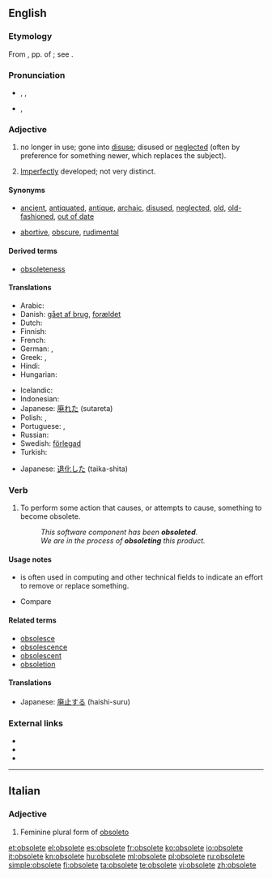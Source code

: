 ==English==

===Etymology===
From {{etyl|la}} {{term|obsoletus||worn out, gone out of use}}, pp. of {{term|obsolescere||to wear out, fall into disuse, grow old, decay}}; see {{term|obsolesce}}.

===Pronunciation===
* {{a|US}} {{enPR|äbʹsəlēt}}, {{IPA|/ˈɑbsəliːt/}}, {{SAMPA|/'Abs@li:t/}}
* {{a|UK}} {{IPA|/ˈɒbsəliːt/}}, {{SAMPA|/'Qbs@li:t/}}

===Adjective===
{{en-adj}}

# {{context|of words, equipment, etc.}} no longer in use; gone into [[disuse]]; disused or [[neglect]]ed (often by preference for something newer, which replaces the subject).
# {{biology}} [[imperfect|Imperfectly]] developed; not very distinct.

====Synonyms====
* {{sense|no longer in use}} [[ancient]], [[antiquated]], [[antique]], [[archaic]], [[disused]], [[neglected]], [[old]], [[old-fashioned]], [[out of date]]
* {{sense|in biology: imperfectly developed}} [[abortive]], [[obscure]], [[rudimental]]

====Derived terms====
* [[obsoleteness]]

====Translations====
{{trans-top|no longer in use}}
* Arabic: {{t|ar|عفا عليها الزمن}}
* Danish: [[gået af brug]], [[forældet]]
* Dutch: {{t|nl|verouderd}}
* Finnish: {{t-|fi|vanhentunut}}
* French: {{t+|fr|obsolète}}
* German: {{t+|de|veraltet}}, {{t+|de|obsolet}}
* Greek: {{t+|el|απαρχαιωμένος|m|tr=aparkheoménos}},  {{t|el|ξεπερασμένος|m|tr=kseperasménos}}
* Hindi: {{t|hi|अप्रचलित|tr=apracalita|xs=Hindi}}
* Hungarian: {{t|hu|elavult}}
{{trans-mid}}
* Icelandic: {{t|is|úreltur|m}}
* Indonesian: {{t-|id|usang|xs=Indonesian}}
* Japanese: [[廃れた]] (sutareta)
* Polish: {{t+|pl|przestarzały}},  {{t|pl|zdezaktualizowany}}
* Portuguese: {{t+|pt|obsoleto|m}}, {{t-|pt|obsoleta|f}}
* Russian: {{t|ru|устаревшие|tr=ustarevshie}}
* Swedish: [[förlegad]]
* Turkish: {{t+|tr|eskimiş}}
{{trans-bottom}}

{{trans-top|in biology: imperfectly developed}}
* Japanese: [[退化した]] (taika-shita)
{{trans-mid}}
{{trans-bottom}}

===Verb===
{{en-verb|obsolet|ing}}

# {{nonstandard}} To perform some action that causes, or attempts to cause, something to become obsolete.
#: ''This software component has been '''obsoleted'''.''
#: ''We are in the process of '''obsoleting''' this product.''

====Usage notes====
* {{term|obsolete|To obsolete}} is often used in computing and other technical fields to indicate an effort to remove or replace something.
* Compare {{term|deprecated||no longer considered correct usage}}

====Related terms====
* [[obsolesce]]
* [[obsolescence]]
* [[obsolescent]]
* [[obsoletion]]

====Translations====
{{trans-top|to perform some action that causes something to become obsolete}}
* Japanese: [[廃止する]] (haishi-suru)
{{trans-mid}}
{{trans-bottom}}

===External links===
* {{R:Webster 1913}}
* {{R:Century 1911}}
* {{R:OneLook}}

----

==Italian==

===Adjective===
{{infl|it|adjective form|g={{f|p}}|feminine plural form of|obsoleto}}

# Feminine plural form of [[obsoleto]]

[[et:obsolete]]
[[el:obsolete]]
[[es:obsolete]]
[[fr:obsolete]]
[[ko:obsolete]]
[[io:obsolete]]
[[it:obsolete]]
[[kn:obsolete]]
[[hu:obsolete]]
[[ml:obsolete]]
[[pl:obsolete]]
[[ru:obsolete]]
[[simple:obsolete]]
[[fi:obsolete]]
[[ta:obsolete]]
[[te:obsolete]]
[[vi:obsolete]]
[[zh:obsolete]]